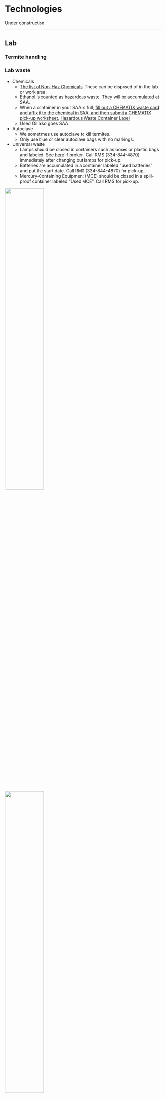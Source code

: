 # Technologies

Under construction.

----------

## Lab

### Termite handling

<!-- feedback from Elijah
You mention that we kill many termites during research at the beginning general section of the lab manual. It may be good to add during this section or come back during a later section (such as learning objectives), that handling and maintaining termites can be much different than the handling in other insect systems. Learning how to work with specific insect groups, and understanding their requirements to survive and thrive when maintaining or using them in experiments is an essential skill. I figured this out when trying to manage a colony of R. flavipes for my personal enjoyment; the colony died likely resulting from desiccation because my colony conditions were not adequate. Some species are highly sensitive to handling mortality and require specific environments to avoid losses of individuals and lab colonies. Understanding how to best manage colonies and handle termites during experiments can help in decreasing handling mortality and ensure success of experiments. 

I would have added this, but I wanted input from you first before I made any significant changes. 
-->

### Lab waste

* Chemicals
  + [The list of Non-Haz Chemicals](https://cws.auburn.edu/shared/content/files/1308/nonhazlist.pdf). These can be disposed of in the lab or work area.
  + Ethanol is counted as hazardous waste. They will be accumulated at SAA.
  + When a container in your SAA is full, [fill out a CHEMATIX waste card and affix it to the chemical in  SAA, and then submit a CHEMATIX pick-up worksheet.](https://auburn.bioraft.com/training/Auburn/ManagingWaste_2020_Oct_14/scormcontent/assets/W3GMqscRVD1_Xqea_S9zliRC6HevCnupA-how-20-to-20-submit-20-waste-20-cards-20-in-20-chematix.pdf) [Hazardous Waste Container Label](https://cws.auburn.edu/shared/files?id=227&filename=SMALL%20HAZARDOUS%20WASTE%20CONTAINER%20LABEL%20(avery%205163).pdf)
  + Used Oil also goes SAA

* Autoclave
  + We sometimes use autoclave to kill termites.
  + Only use blue or clear autoclave bags with no markings.

* Universal waste
  + Lamps should be closed in containers such as boxes or plastic bags and labeled. See [here](https://cws.auburn.edu/shared/files?id=227&filename=EM-UsedHGLampGuidance.pdf) if broken. Call RMS (334-844-4870) immediately after changing out lamps for pick-up.
  + Batteries are accumulated in a container labeled "used batteries" and put the start date. Call RMS (334-844-4870) for pick-up. 
  + Mercury-Containing Equipment (MCE) should be closed in a spill-proof container labeled "Used MCE". Call RMS for pick-up. 

![](images/Lab-waste/lamp.jpg){width=50% height=50%} ![](images/Lab-waste/battery.png){width=50% height=50%}

* Electronics: call the [Waste Reduction and Recycling Department](http://auburn.edu/administration/facilities/organization/operations/campus-services/recycling/)

* Computer-related items: call [Surplus](https://ba.auburn.edu/)

* Glass
  + Broken glass should be stored in clearly marked cardboard boxes, plastic jugs, etc.
  + Lab personnel are responsible for taking broken glass to the trash.

----------

## Field


## Hardware


### Lab PCs

----------

### Raspberry Pi

Setup for timelasp imaging:

raspberry pi 4 ModelB 4GB RAM, camera module v2.1

setup of raspberry pi (download image file and use balenaEtcher) [ref](https://raspida.com/install-rasbian-balenaetcher)  
  
install RPi-Cam-Web-Interface [ref1](https://elinux.org/RPi-Cam-Web-Interface); [ref2](https://denor.jp/raspberry-pi%E3%81%A7%E6%98%A0%E5%83%8F%E3%82%92%E8%A6%8B%E3%81%AA%E3%81%8C%E3%82%89%E3%82%BF%E3%82%A4%E3%83%A0%E3%83%A9%E3%83%97%E3%82%B9%E6%92%AE%E5%BD%B1)
  
The Interface's screen resolution is determined by the video settings, but the resolution when taking photos can be set separately. Therefore, when taking photos, it is conveninent to set the video to 1 FPS and match its resolution to that of the photos.

----------

## Data managements

### Naming files

Here are some rules when you name files

* Use "YYMMDD" format when indicating date. This is useful when sorting.
  + 👍 : 240718_draft_termite_tunnel.docx
  + 👎 : 071824_draft_termite_tunnel.docx
* Never use " " to separate content. Use "_" instead.
  + 👍 : draft_termite_tunnel.docx
  + 👎 : draft termite tunnel.docx

----------

### Box

All the lab data, codes, and drafts are stored on Box. Install [Box Drive](https://auburn.app.box.com/) and make sure logging into your Box account and save files locally but within Box Drive (not elsewhere). Thus, your project files should look like:

* Box
  + Projects
    + mic_ner_tandem_run
      + draft
      + analysis

----------

### HDDs

----------

## Software

### Git and Github

Git is version control system, used for tracking code changes. Github is a web service using Git. These are very strong tools to work on coding. This Lab Manual and Lab Website are created and managed by Github.  

1. Install [Git](https://git-scm.com/downloads) on your PC.
2. Create a GitHub account [here](https://github.com/)
3. Install [GitHub Desktop](https://desktop.github.com/download/)

----------

### R and RStudio

Go to [R Project](http://www.r-project.org)
Go to [RStudio](http://www.rstudio.com)

----------

### Python

To install Python:

- Download the [Anaconda Distribution](https://www.anaconda.com/distribution/)

----------
### Use Python in Rstudio
1. create a virtual environment specific for the project
```bash
cd path-to-the-project-directry
conda create --prefix ./env 
```


----------


### Video edit

- [ffmpeg](https://www.ffmpeg.org/)

### Tracking software

- [UMATracker](https://ymnk13.github.io/UMATracker/)
- [SLEAP](https://sleap.ai/)

### OpenCV

1. Install OpenCV (https://github.com/opencv/opencv/releases) (5M: 4.3.0 6/24/2020)
2. Copy a directory "opencv" to "C:"
3. Add  the following to Path   
  - C:\opencv\build\bin
  - C:\opencv\build\x64\vc15\bin
4. Create new environmental variable
  - name: OPENCV_DIR
  - variable: C:\opencv\build

### VPN


----------
## Writing

- Our paper will appear in [these journals](https://docs.google.com/spreadsheets/d/1tNzj1UMuvO9vShVRI0QanOSFvRSSd8Q5cm1ndOqWjYg/edit?gid=1450194090#gid=1450194090).
- Rating review process of each journal: [SciRev](https://scirev.org/)




